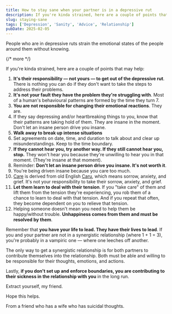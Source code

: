 ```yaml
---
title: How to stay sane when your partner is in a depressive rut
description: If you're kinda strained, here are a couple of points that may help.
slug: staying-sane
tags: ['Depression', 'Sanity', 'Advice', 'Relationship']
pubDate: 2025-02-05
---
```


People who are in depressive ruts strain the emotional states of the people around them without knowing.

{/* more */}

If you're kinda strained, here are a couple of points that may help:

1. **It's their responsibility — not yours — to get out of the depressive rut**. There is nothing you can do if they don't want to take the steps to address their problems.
2. **It's not your fault they have the problem they're struggling with**. Most of a human's behavioural patterns are formed by the time they turn 7.
3. **You are not responsible for changing their emotional reactions**. They are.
4. If they say depressing and/or heartbreaking things to you, know that their patterns are taking hold of them. They are insane in the moment. Don't let an insane person drive you insane.
5. **Walk away to break up intense situations**
6. Set agreements on date, time, and duration to talk about and clear up misunderstandings. Keep to the time boundary.
7. **If they cannot hear you, try another way. If they still cannot hear you, stop.** They won't hear you because they're unwilling to hear you in that moment. (They're insane at that moment).
8. Reminder: **Don't let an insane person drive you insane. It's not worth it**.
9. You're being driven insane because you care too much.
10. [Care](https://www.etymonline.com/word/care) is derived from old English [Caru](https://www.etymonline.com/word/care), which means sorrow, anxiety, and grief. It's not your responsibility to take their sorrow, anxiety, and grief.
11. **Let them learn to deal with their tension**. If you "take care" of them and lift them from the tension they're experiencing, you rob them of a chance to learn to deal with that tension. And if you repeat that often, they become dependent on you to relieve that tension.
12. Helping someone doesn't mean you need to help them be happy/without trouble. **Unhappiness comes from them and must be resolved by them**.

Remember that **you have your life to lead. They have their lives to lead**. If you and your partner are not in a synergistic relationship (where 1 + 1 = 3), you're probably in a vampiric one — where one leeches off another.

The only way to get a synergistic relationship is for both partners to contribute themselves into the relationship. Both must be able and willing to be responsible for their thoughts, emotions, and actions.

Lastly, **if you don't set up and enforce boundaries, you are contributing to their sickness in the relationship with you** in the long run.

Extract yourself, my friend.

Hope this helps.

From a friend who has a wife who has suicidal thoughts.
